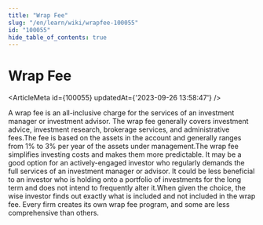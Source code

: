 ```yaml
---
title: "Wrap Fee"
slug: "/en/learn/wiki/wrapfee-100055"
id: "100055"
hide_table_of_contents: true
---
```



# Wrap Fee

<ArticleMeta id={100055} updatedAt={'2023-09-26 13:58:47'} />
<div className='border-solid border-b border-t-0 my-4 border-[var(--ifm-color-gray-300)]' />

A wrap fee is an all-inclusive charge for the services of an investment manager or investment advisor. The wrap fee generally covers investment advice, investment research, brokerage services, and administrative fees.The fee is based on the assets in the account and generally ranges from 1% to 3% per year of the assets under management.The wrap fee simplifies investing costs and makes them more predictable. It may be a good option for an actively-engaged investor who regularly demands the full services of an investment manager or advisor. It could be less beneficial to an investor who is holding onto a portfolio of investments for the long term and does not intend to frequently alter it.When given the choice, the wise investor finds out exactly what is included and not included in the wrap fee. Every firm creates its own wrap fee program, and some are less comprehensive than others.
